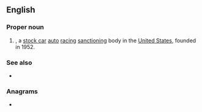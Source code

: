 ==English==
{{wikipedia|Automobile Racing Club of America}}

===Proper noun===
{{en-proper noun}}

# {{lb|en|US|sports}} {{acronym of|[[automobile|Automobile]] [[racing|Racing]] [[club|Club]] of [[America]]|dot=|lang=en}}, a [[stock car]] [[auto]] [[racing]] [[sanction]]ing body in the [[United States]], founded in 1952.

===See also===
* {{l|en|NASCAR}}

===Anagrams===
* {{l|en|Cara}}